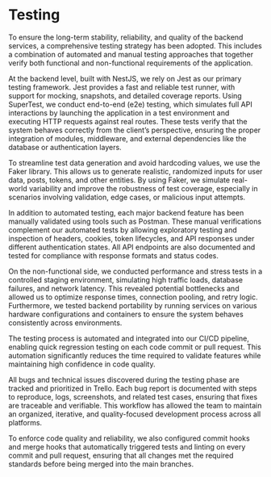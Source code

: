 # Testing

To ensure the long-term stability, reliability, and quality of the backend services, a comprehensive testing strategy has been adopted. This includes a combination of automated and manual testing approaches that together verify both functional and non-functional requirements of the application.

At the backend level, built with NestJS, we rely on Jest as our primary testing framework. Jest provides a fast and reliable test runner, with support for mocking, snapshots, and detailed coverage reports. Using SuperTest, we conduct end-to-end (e2e) testing, which simulates full API interactions by launching the application in a test environment and executing HTTP requests against real routes. These tests verify that the system behaves correctly from the client’s perspective, ensuring the proper integration of modules, middleware, and external dependencies like the database or authentication layers.

To streamline test data generation and avoid hardcoding values, we use the Faker library. This allows us to generate realistic, randomized inputs for user data, posts, tokens, and other entities. By using Faker, we simulate real-world variability and improve the robustness of test coverage, especially in scenarios involving validation, edge cases, or malicious input attempts.

In addition to automated testing, each major backend feature has been manually validated using tools such as Postman. These manual verifications complement our automated tests by allowing exploratory testing and inspection of headers, cookies, token lifecycles, and API responses under different authentication states. All API endpoints are also documented and tested for compliance with response formats and status codes.

On the non-functional side, we conducted performance and stress tests in a controlled staging environment, simulating high traffic loads, database failures, and network latency. This revealed potential bottlenecks and allowed us to optimize response times, connection pooling, and retry logic. Furthermore, we tested backend portability by running services on various hardware configurations and containers to ensure the system behaves consistently across environments.

The testing process is automated and integrated into our CI/CD pipeline, enabling quick regression testing on each code commit or pull request. This automation significantly reduces the time required to validate features while maintaining high confidence in code quality.

All bugs and technical issues discovered during the testing phase are tracked and prioritized in Trello. Each bug report is documented with steps to reproduce, logs, screenshots, and related test cases, ensuring that fixes are traceable and verifiable. This workflow has allowed the team to maintain an organized, iterative, and quality-focused development process across all platforms.

To enforce code quality and reliability, we also configured commit hooks and merge hooks that automatically triggered tests and linting on every commit and pull request, ensuring that all changes met the required standards before being merged into the main branches.
